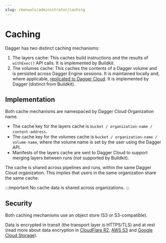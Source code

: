 ```yaml
---
slug: /manuals/administrator/caching
---
```


# Caching


Dagger has two distinct caching mechanisms:

1. The layers cache: This caches build instructions and the results of `withExec()` API calls. It is implemented by Buildkit.
2. The volumes cache: This caches the contents of a Dagger volume and is persisted across Dagger Engine sessions. It is maintained locally and, where applicable, [replicated to Dagger Cloud](../../user/visualization/572923-cloud-get-started.mdx#step-4-use-cache-volumes-with-the-experimental-dagger-cloud-cache). It is implemented by Dagger (distinct from Buildkit).

## Implementation

Both cache mechanisms are namespaced by Dagger Cloud Organization name.
- The cache key for the layers cache is `bucket / organization-name / content-address`.
- The cache key for the volumes cache is `bucket / organization-name / volume-name`, where the volume name is set by the user using the Dagger API.
- Manifests of the layers cache are sent to Dagger Cloud to support merging layers between runs (not supported by Buildkit).

The cache is shared across pipelines and runs, within the same Dagger Cloud organization. This implies that users in the same organization share the same cache.

:::important
No cache data is shared across organizations.
:::

## Security

Both caching mechanisms use an object store (S3 or S3-compatible).

Data is encrypted in transit (the transport layer is HTTPS/TLS) and at rest (read more about data encryption in [CloudFlare R2](https://developers.cloudflare.com/r2/reference/data-security/), [AWS S3](https://docs.aws.amazon.com/AmazonS3/latest/userguide/access-bucket-intro.html) and [Google Cloud Storage](https://cloud.google.com/docs/security/encryption/default-encryption)).

